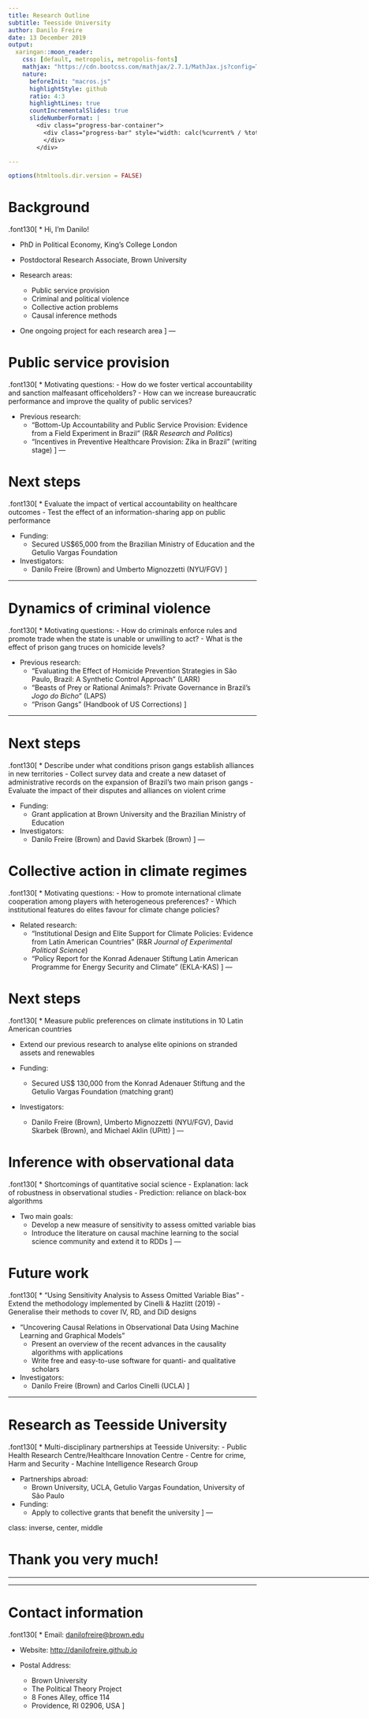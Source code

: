 ```yaml
---
title: Research Outline
subtitle: Teesside University
author: Danilo Freire 
date: 13 December 2019
output: 
  xaringan::moon_reader:
    css: [default, metropolis, metropolis-fonts]
    mathjax: "https://cdn.bootcss.com/mathjax/2.7.1/MathJax.js?config=TeX-MML-AM_HTMLorMML"
    nature: 
      beforeInit: "macros.js"
      highlightStyle: github
      ratio: 4:3
      highlightLines: true
      countIncrementalSlides: true
      slideNumberFormat: |
        <div class="progress-bar-container">
          <div class="progress-bar" style="width: calc(%current% / %total% * 100%);">
          </div>
        </div>

---
```


```r
options(htmltools.dir.version = FALSE)
```

<style>

.remark-slide-number {
  position: inherit;
}

.remark-slide-number .progress-bar-container {
  position: absolute;
  bottom: 0;
  height: 6px;
  display: block;
  left: 0;
  right: 0;
}

.remark-slide-number .progress-bar {
  height: 100%;
  background-color: #EB811B;
}

.orange {
  color: #EB811B;
}
</style>

# Background

.font130[
* Hi, I'm Danilo!

* PhD in Political Economy, King's College London

* Postdoctoral Research Associate, Brown University

* Research areas: 
	- Public service provision
	- Criminal and political violence
	- Collective action problems
	- Causal inference methods

* One ongoing project for each research area
]
---

# Public service provision

.font130[
* Motivating questions:
	- How do we foster vertical accountability and sanction malfeasant officeholders?
	- How can we increase bureaucratic performance and improve the quality of public services? 

* Previous research:
	- "Bottom-Up Accountability and Public Service Provision: Evidence from a Field Experiment in Brazil" (R&R _Research and Politics_)
	- "Incentives in Preventive Healthcare Provision: Zika in Brazil" (writing stage)
]
---

# Next steps

.font130[
* Evaluate the impact of vertical accountability on healthcare outcomes
	- Test the effect of an information-sharing app on public performance

* Funding:
	- Secured US$65,000 from the Brazilian Ministry of Education and the Getulio Vargas Foundation

* Investigators:
	- Danilo Freire (Brown) and Umberto Mignozzetti (NYU/FGV)
]

---

# Dynamics of criminal violence

.font130[
* Motivating questions:
	- How do criminals enforce rules and promote trade when the state is unable or unwilling to act?
	- What is the effect of prison gang truces on homicide levels?

* Previous research:
	- "Evaluating the Effect of Homicide Prevention Strategies in São Paulo, Brazil: A Synthetic Control Approach" (LARR)
	- "Beasts of Prey or Rational Animals?: Private Governance in Brazil's _Jogo do Bicho_" (LAPS)
	- "Prison Gangs" (Handbook of US Corrections)
]

---

# Next steps 

.font130[
* Describe under what conditions prison gangs establish alliances in new territories
	- Collect survey data and create a new dataset of administrative records on the expansion of Brazil's two main prison gangs
	- Evaluate the impact of their disputes and alliances on violent crime

* Funding:
	- Grant application at Brown University and the Brazilian Ministry of Education

* Investigators:
	- Danilo Freire (Brown) and David Skarbek (Brown)
]
---

# Collective action in climate regimes

.font130[
* Motivating questions:
	- How to promote international climate cooperation among players with heterogeneous preferences? 
	- Which institutional features do elites favour for climate change policies?

* Related research:
	- "Institutional Design and Elite Support for Climate Policies: Evidence from Latin American Countries" (R&R _Journal of Experimental Political Science_)
	- "Policy Report for the Konrad Adenauer Stiftung Latin American Programme for Energy Security and Climate" (EKLA-KAS)
]
---

# Next steps

.font130[
* Measure public preferences on climate institutions in 10 Latin American countries

* Extend our previous research to analyse elite opinions on stranded assets and renewables 

* Funding:
	- Secured US$ 130,000 from the Konrad Adenauer Stiftung and the Getulio Vargas Foundation (matching grant)

* Investigators:
	- Danilo Freire (Brown), Umberto Mignozzetti (NYU/FGV), David Skarbek (Brown), and Michael Aklin (UPitt)
]
---

# Inference with observational data

.font130[
* Shortcomings of quantitative social science
	- Explanation: lack of robustness in observational studies
	- Prediction: reliance on black-box algorithms

* Two main goals:
	- Develop a new measure of sensitivity to assess omitted variable bias
	- Introduce the literature on causal machine learning to the social science community and extend it to RDDs
]
---

# Future work

.font130[
* "Using Sensitivity Analysis to Assess Omitted Variable Bias"
	- Extend the methodology implemented by Cinelli & Hazlitt (2019)
	- Generalise their methods to cover IV, RD, and DiD designs 

* "Uncovering Causal Relations in Observational Data Using Machine Learning and Graphical Models"
	- Present an overview of the recent advances in the causality algorithms with applications 
	- Write free and easy-to-use software for quanti- and qualitative scholars

* Investigators:
	- Danilo Freire (Brown) and Carlos Cinelli (UCLA)
]

---

# Research as Teesside University 

.font130[
* Multi-disciplinary partnerships at Teesside University:
	- Public Health Research Centre/Healthcare Innovation Centre
	- Centre for crime, Harm and Security
	- Machine Intelligence Research Group

* Partnerships abroad:
	- Brown University, UCLA, Getulio Vargas Foundation, University of São Paulo

* Funding:
	- Apply to collective grants that benefit the university
]
---

class: inverse, center, middle

# Thank you very much!

<html><div style='float:left'></div><hr color='#EB811B' size=1px width=800px></html> 

---

# Contact information

.font130[
* Email: <danilofreire@brown.edu>

* Website: <http://danilofreire.github.io>

* Postal Address:
	- Brown University 
	- The Political Theory Project
	- 8 Fones Alley, office 114
	- Providence, RI 02906, USA
]

